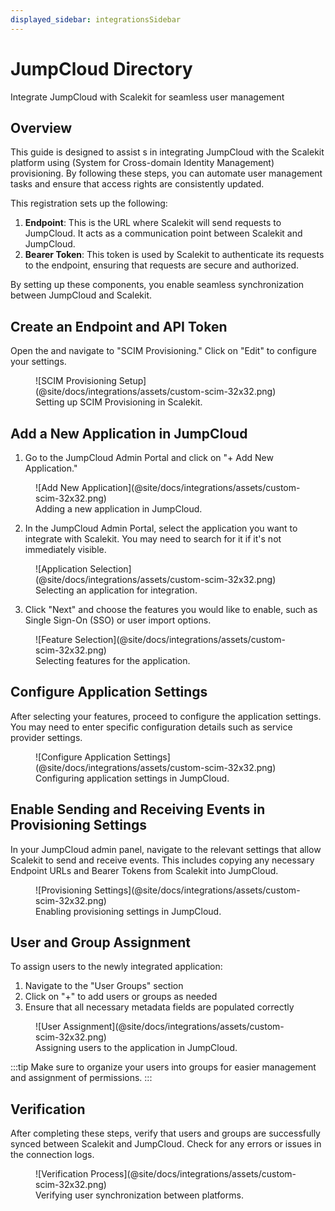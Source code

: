 ```yaml
---
displayed_sidebar: integrationsSidebar
---
```


# JumpCloud Directory

<Subtitle>Integrate JumpCloud with Scalekit for seamless user management</Subtitle>

## Overview

This guide is designed to assist <TermTip jargon="administrator"/>s in integrating JumpCloud with
the Scalekit platform using <TermTip jargon="SCIM"/> (System for Cross-domain Identity Management)
provisioning. By following these steps, you can automate user management tasks and ensure that
access rights are consistently updated.

This registration sets up the following:

1. **Endpoint**: This is the URL where Scalekit will send requests to JumpCloud. It acts as a
   communication point between Scalekit and JumpCloud.
2. **Bearer Token**: This token is used by Scalekit to authenticate its requests to the endpoint,
   ensuring that requests are secure and authorized.

By setting up these components, you enable seamless synchronization between JumpCloud and Scalekit.

## Create an Endpoint and API Token

Open the <TermTip jargon="Admin Portal"/> and navigate to "SCIM Provisioning." Click on "Edit" to
configure your settings.

<figure>
  ![SCIM Provisioning Setup](@site/docs/integrations/assets/custom-scim-32x32.png)
  <figcaption>Setting up SCIM Provisioning in Scalekit.</figcaption>
</figure>

## Add a New Application in JumpCloud

1. Go to the JumpCloud Admin Portal and click on "+ Add New Application."

<figure>
  ![Add New Application](@site/docs/integrations/assets/custom-scim-32x32.png)
  <figcaption>Adding a new application in JumpCloud.</figcaption>
</figure>

2. In the JumpCloud Admin Portal, select the application you want to integrate with Scalekit. You
   may need to search for it if it's not immediately visible.

<figure>
  ![Application Selection](@site/docs/integrations/assets/custom-scim-32x32.png)
  <figcaption>Selecting an application for integration.</figcaption>
</figure>

3. Click "Next" and choose the features you would like to enable, such as Single Sign-On (SSO) or
   user import options.

<figure>
  ![Feature Selection](@site/docs/integrations/assets/custom-scim-32x32.png)
  <figcaption>Selecting features for the application.</figcaption>
</figure>

## Configure Application Settings

After selecting your features, proceed to configure the application settings. You may need to enter
specific configuration details such as service provider settings.

<figure>
  ![Configure Application Settings](@site/docs/integrations/assets/custom-scim-32x32.png)
  <figcaption>Configuring application settings in JumpCloud.</figcaption>
</figure>

## Enable Sending and Receiving Events in Provisioning Settings

In your JumpCloud admin panel, navigate to the relevant settings that allow Scalekit to send and
receive events. This includes copying any necessary Endpoint URLs and Bearer Tokens from Scalekit
into JumpCloud.

<figure>
  ![Provisioning Settings](@site/docs/integrations/assets/custom-scim-32x32.png)
  <figcaption>Enabling provisioning settings in JumpCloud.</figcaption>
</figure>

## User and Group Assignment

To assign users to the newly integrated application:

1. Navigate to the "User Groups" section
2. Click on "+" to add users or groups as needed
3. Ensure that all necessary metadata fields are populated correctly

<figure>
  ![User Assignment](@site/docs/integrations/assets/custom-scim-32x32.png)
  <figcaption>Assigning users to the application in JumpCloud.</figcaption>
</figure>

:::tip Make sure to organize your users into groups for easier management and assignment of
permissions. :::

## Verification

After completing these steps, verify that users and groups are successfully synced between Scalekit
and JumpCloud. Check for any errors or issues in the connection logs.

<figure>
  ![Verification Process](@site/docs/integrations/assets/custom-scim-32x32.png)
  <figcaption>Verifying user synchronization between platforms.</figcaption>
</figure>
